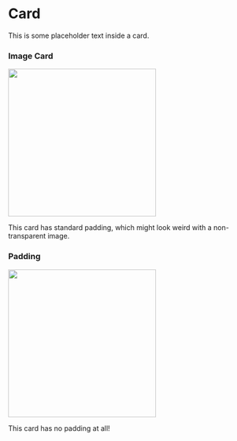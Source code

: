 
<Meta title="Layout|Card" component={Card} />

# Card

<Preview>
  <Story name="Card">
    <Card>This is some placeholder text inside a card.</Card>
  </Story>
</Preview>

### Image Card

<Preview>
  <Story name="Image Card">
    <Card>
      <img
        width="300px"
        src="https://online.ntnu.no/media/images/responsive/sm/72f7113d-3833-4ca5-a498-4eccbb833db7.png"
      />
      <p>This card has standard padding, which might look weird with a non-transparent image.</p>
    </Card>
  </Story>
</Preview>

### Padding

<Preview>
  <Story name="Card With Padding">
    <Card style={{ padding: 0 }}>
      <img
        width="300px"
        src="https://online.ntnu.no/media/images/responsive/sm/72f7113d-3833-4ca5-a498-4eccbb833db7.png"
      />
      <p>This card has no padding at all!</p>
    </Card>
  </Story>
</Preview>
